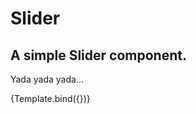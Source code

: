 
  <Meta title="Slider" component={Slider} />


# Slider

## A simple Slider component.

<p className="mdp">Yada yada yada...</p>

<Preview>
  <Story
    name="Primary"
    args={{
      text: "Slider",
      colorPrimary: "green",
      colorSecondary: "lime"
    }}
  >
    {Template.bind({})}
  </Story>
</Preview>

<Props story="Primary" />
